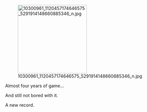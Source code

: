 [[File:10300961 1120457174646575 5291914148660885346 n.jpg|thumb|220px|right]]

Almost four years of game...

And still not bored with it.

A new record.